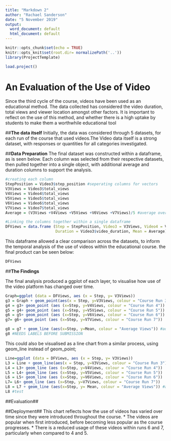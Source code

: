 ```yaml
---
title: "Markdown 2"
author: "Rachael Sanderson"
date: "5 November 2019"
output:
  word_document: default
  html_document: default
---
```


```r
knitr::opts_chunk$set(echo = TRUE)
knitr::opts_knit$set(root.dir= normalizePath('..'))
library(ProjectTemplate)

```

```r
load.project()

```

# **An Evaluation of the Use of Video**
Since the third cycle of the course, videos have been used as an educational method. The data collected has considered the video duration, total views and viewer location amongst other factors. It is important to reflect on the use of this method, and whether there is a high uptake by students to make them a worthwhile educational tool

##**The data itself**
Initially, the data was considered through 5 datasets, for each run of the course that used videos.The Video data itself is a strong dataset, with responses or quantities for all categories investigated.

##**Data Preparation**
The final dataset was constructed within a dataframe, as is seen below. Each column was selected from their respective datasets, then pulled together into a single object, with additional average and duration columns to support the analysis. 

``` R
#creating each column
StepPosition = Video3$step_position #seperating columns for vectors
V3Views = Video3$total_views
V4Views = Video4$total_views
V5Views = Video5$total_views
V6Views = Video6$total_views
V7Views = Video7$total_views
Average = (V3Views +V4Views +V5Views +V6Views +V7Views)/5 #average over the runs

#Linking the columns together within a single dataframe
DFViews = data.frame (Step = StepPosition, Video3 = V3Views, Video4 = V4Views, Video5 = V5Views,Video6 = V6Views,Video7 = V7Views, 
                      Duration = Video3$video_duration, Mean = Average)
```

This dataframe allowed a clear comparison across the datasets, to inform the temporal analysis of the use of videos within the educational course. the final product can be seen below:

``` R
DFViews

```

##**The Findings**

The final analysis produced a ggplot of each layer, to visualise how use of the video platform has changed over time. 
```R
Graph=ggplot (data = DFViews, aes (x = Step, y= V3Views))
g3 = Graph + geom_point(aes(x = Step, y=V3Views, colour = "Course Run 3")) #adding each course run
g4 = g3+ geom_point (aes (x=Step, y=V4Views, colour = "Course Run 4"))
g5 = g4+ geom_point (aes (x=Step, y=V5Views, colour = "Course Run 5")) 
g6 = g5+ geom_point (aes (x=Step, y=V6Views, colour = "Course Run 6"))
g7= g6+ geom_point (aes (x=Step, y=V7Views, colour = "Course Run 7"))

g8 = g7 + geom_line (aes(x=Step, y=Mean, colour = "Average Views")) #adding the average line
g8 #NEEDS LABELS BEFORE SUBMISSION
```

This could also be visualised as a line chart from a similar process, using geom_line instead of geom_point;

```R
Line=ggplot (data = DFViews, aes (x = Step, y= V3Views))
L3 = Line + geom_line(aes(x = Step, y=V3Views, colour = "Course Run 3")) #adding each run
L4 = L3+ geom_line (aes (x=Step, y=V4Views, colour = "Course Run 4"))
L5 = L4+ geom_line (aes (x=Step, y=V5Views, colour = "Course Run 5")) 
L6 = L5+ geom_line (aes (x=Step, y=V6Views, colour = "Course Run 6"))
L7= L6+ geom_line (aes (x=Step, y=V7Views, colour = "Course Run 7"))
L8 = L7 + geom_line (aes(x=Step, y= Mean, colour = "Average Views")) #adding the average line
L8 #test

```
##Evaluation##

##Deployment##
This chart reflects how the use of videos has varied over time since they were introduced throughout the course. 
* The videos are popular when first introduced, before becoming less popular as the course progresses.
* There is a reduced usage of these videos within runs 6 and 7, particularly when compared to 4 and 5.
